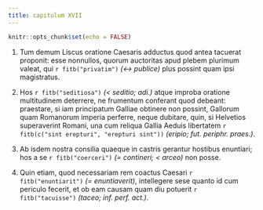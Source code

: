 ```yaml
---
title: capitulum XVII
---
```



```r
knitr::opts_chunk$set(echo = FALSE)
```


(1) Tum demum Liscus oratione Caesaris adductus quod antea tacuerat proponit: esse nonnullos, quorum auctoritas apud plebem plurimum valeat, qui `r fitb("privatim")` _(&harr; publice)_ plus possint quam ipsi magistratus. 

(2) Hos `r fitb("seditiosa")` _(< seditio; adi.)_ atque improba oratione multitudinem deterrere, ne frumentum conferant quod debeant: praestare, si iam principatum Galliae obtinere non possint, Gallorum quam Romanorum imperia perferre, neque dubitare, quin, si Helvetios superaverint Romani, una cum reliqua Gallia Aeduis libertatem `r fitb(c("sint erepturi", "erepturi sint"))` _(eripio; fut. periphr. praes.)_. 

(3) Ab isdem nostra consilia quaeque in castris gerantur hostibus enuntiari; hos a se `r fitb("coerceri")` _(= contineri; < arceo)_ non posse. 

(4) Quin etiam, quod necessariam rem coactus Caesari `r fitb("enuntiarit")` _(= enuntiaverit)_, intellegere sese quanto id cum periculo fecerit, et ob eam causam quam diu potuerit `r fitb("tacuisse")` _(taceo; inf. perf. act.)_. 